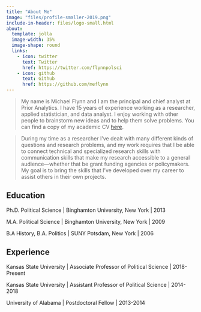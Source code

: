 ---
title: "About Me"
image: "files/profile-smaller-2019.png"
include-in-header: files/logo-small.html
about: 
  template: jolla
  image-width: 35%
  image-shape: round
  links: 
    - icon: twitter
      text: Twitter 
      href: https://twitter.com/flynnpolsci
    - icon: github
      text: Github
      href: https://github.com/meflynn
---

> My name is Michael Flynn and I am the principal and chief analyst at Prior Analytics. I have 15 years of experience working as a researcher, applied statistician, and data analyst. I enjoy working with other people to brainstorm new ideas and to help them solve problems. You can find a copy of my academic CV [here](https://m-flynn.com/files/flynn-cv.pdf).

> During my time as a researcher I've dealt with many different kinds of questions and research problems, and my work requires that I be able to connect technical and specialized research skills with communication skills that make my research accessible to a general audience—whether that be grant funding agencies or policymakers. My goal is to bring the skills that I've developed over my career to assist others in their own projects.

:::{#hero-heading}

## Education

Ph.D. Political Science |
Binghamton University, New York | 2013

M.A. Political Science | 
Binghamton University, New York | 2009

B.A History, B.A. Politics | SUNY Potsdam, New York | 2006

## Experience

Kansas State University | Associate Professor of Political Science | 2018-Present

Kansas State University | Assistant Professor of Political Science | 2014-2018

University of Alabama | Postdoctoral Fellow | 2013-2014
:::

